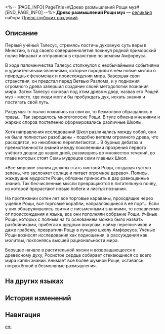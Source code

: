 <%-- [PAGE_INFO]
PageTitle=#Древо размышлений Рощи муз#
[END_PAGE_INFO] --%>
{{Реликвия Инфобокс
|id          = 63205
|Изображение = Предмет Древо размышлений Рощи муз.png
|Набор       = Древо глубоких раздумий
|Предмет     = Планарная сфера
|Упоминания  = 
}}
{{Описание|В планарной сфере заключена Роща муз Амфореуса, где пребывает в раздумьях божественное тело {{Rubi|Керкес|титан разума}} Ветви Разлома. Первый учёный привёл сюда людей, чтобы возвести среди деревьев сады и дворы для обмена знаниями - так и родилась Роща.}}
'''Древо размышлений Рощи муз''' — [[реликвия]] набора [[Древо глубоких раздумий]].

==Описание==
Первый учёный Талесус, стремясь постичь духовную суть веры в Мнестию, в год своего совершеннолетия покинул родной приморский полис Мирават и отправился в странствие по землям Амфореуса.

В ходе паломничества Талесус столкнулся с необычайными событиями и удивительными явлениями, которые породили в нём новые мысли о природных феноменах и происхождении мира. Завершая свои странствия, он предстал перед Ветвью Разлома, и у подножия огромного древа завершил создание своей методологии познания мира. Затем Талесус основал под этим древом двор, назвав его Рощей муз - место, где люди могли бы пробуждать дух, искать знания и постигать свой путь.

Раздумья {{Rubi|Керкес|титан разума}} то пылко ложились на свитки, то безмолвно обращались в травы... Так зародилось многоголосие Рощи. В гуле обмена мнениями и жарких споров постепенно сформировались различные Школы.

Хотя направления исследований Школ различались между собой, они не были полностью разобщены - подобно ветвям огромного древа, что расходятся, но неизбежно переплетаются... В бурных дебатах и преемственности знаний между поколениями прозрения первого учёного дошли до наших дней, развившись во множество течений, во главе которых стоят Семь мудрецов семи главных Школ.

«Все мирские знания должны стать листвой Рощи, создавая густую зелень, что заслоняет солнце и питает огромное дерево». Полисы, жаждущие мудрости Рощи, обязаны приносить в дар равноценные знания. Так бесчисленные мысли превращаются в питательную почву, из которой прорастают новые побеги и листья познания.

На протяжении сотен лет все торговые караваны, проходящие через ущелье Рощи, все торговые корабли, направляющиеся в её порт... Если у них обнаруживались свитки с письменными знаниями, то независимо от происхождения и языка, все они пополняли собрание Рощи. Учёные Рощи, которых с полным на то основанием можно было назвать разбойниками, прибегая к щедрым выкупам, найму переписчиков и даже грабежу, превратили Рощу в лучшую школу Амфореуса. Учёные Рощи возносят исследования как подношения, а рассуждения как молитвы, поклоняясь высшей рациональности мира.

Берущее начало в растительной жизни и возвращающееся к древесному духу, Росистое сердце собирает стекающиеся со всего мира капли знаний. {{Rubi|Керкес|титан разума}} внимает всё более шумной Роще, оставаясь погружённой в безмолвные размышления.

==На других языках==
{{На других языках
|en   = Grove of Epiphany's Pondering Colossus
|zhs  = 神悟树庭的沉思巨桹
|zht  = 神悟樹庭的沉思巨桹
|ja   = {{Rubi|神悟|しんご}}の{{Rubi|樹庭|じゅてい}}の{{Rubi|熟慮|じゅくりょ}}する{{Rubi|根系|こんけい}}
|ko   = 깨달음의 나무 정원의 사색하는 거대한 가지
|es   = Árbol meditabundo del Soto de las Musas
|fr   = Arbre de la méditation du Bosquet de l'épiphanie
|ru   = Древо размышлений Рощи муз
|th   = Grove of Epiphany's Pondering Colossus
|vi   = Cây Thiêng Trầm Tư Của Điện Cây Giác Ngộ
|de   = Nachdenklicher Riesenbaum des Hains der Erleuchtung
|id   = Grove of Epiphany's Pondering Colossus
|pt   = Colosso Ponderante do Bosque da Epifania
}}

==История изменений==
{{История изменений|3.5}}

==Навигация==
{{Набор Реликвий Навбокс|Древо глубоких раздумий}}

[[en:]]